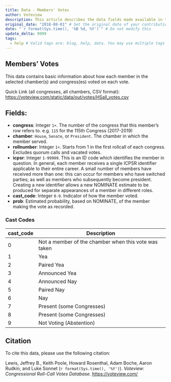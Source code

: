 ```yaml
---
title: Data - Members' Votes
author: Voteview
description: This article describes the data fields made available in the "Members' Votes" data download
original_date: "2018-08-01" # Set the original date of your contribution in YYYY-MM-DD format here.
date: "`r format(Sys.time(), '%B %d, %Y')`" # Do not modify this
update_delta: 9999
tags:
  - help # Valid tags are: blog, help, data. You may use multiple tags for a post
---
```


## Members' Votes

This data contains basic information about how each member in the selected chamber(s) and congress(es) voted on each vote.

Quick Link (all congresses, all chambers, CSV format):
[https://voteview.com/static/data/out/votes/HSall_votes.csv](https://voteview.com/static/data/out/votes/HSall_votes.csv)

## Fields:

* **congress**: Integer `1+`. The number of the congress that this member's row refers to. e.g. `115` for the 115th Congress (2017-2019)
* **chamber**: `House`, `Senate`, or `President`. The chamber in which the member served.
* **rollnumber**: Integer `1+`. Starts from 1 in the first rollcall of each congress. Excludes quorum calls and vacated votes.
* **icpsr**: Integer `1-99999`. This is an ID code which identifies the member in question. In general, each member receives a single ICPSR identifier applicable to their entire career. A small number of members have received more than one: this can occur for members who have switched parties; as well as members who subsequently become president. Creating a new identifier allows a new NOMINATE estimate to be produced for separate appearances of a member in different roles.
* **cast_code**: Integer `0-9`. Indicator of how the member voted.
* **prob**: Estimated probability, based on NOMINATE, of the member making the vote as recorded.

### Cast Codes

cast_code | Description
--------- | -----------
0 | Not a member of the chamber when this vote was taken
1 | Yea
2 | Paired Yea
3 | Announced Yea
4 | Announced Nay
5 | Paired Nay
6 | Nay
7 | Present (some Congresses)
8 | Present (some Congresses)
9 | Not Voting (Abstention)

## Citation

To cite this data, please use the following citation:

Lewis, Jeffrey B., Keith Poole, Howard Rosenthal, Adam Boche, Aaron Rudkin, and Luke Sonnet (`r format(Sys.time(), '%Y')`). *Voteview: Congressional Roll-Call Votes Database.* [https://voteview.com/](https://voteview.com/)
